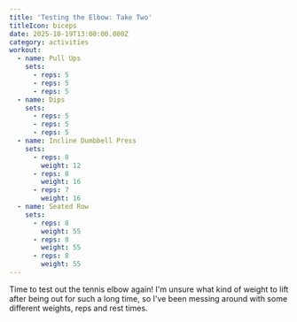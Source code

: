 ```yaml
---
title: 'Testing the Elbow: Take Two'
titleIcon: biceps
date: 2025-10-19T13:00:00.000Z
category: activities
workout:
  - name: Pull Ups
    sets:
      - reps: 5
      - reps: 5
      - reps: 5
  - name: Dips
    sets:
      - reps: 5
      - reps: 5
      - reps: 5
  - name: Incline Dumbbell Press
    sets:
      - reps: 8
        weight: 12
      - reps: 8
        weight: 16
      - reps: 7
        weight: 16
  - name: Seated Row
    sets:
      - reps: 8
        weight: 55
      - reps: 8
        weight: 55
      - reps: 8
        weight: 55
---
```


Time to test out the tennis elbow again! I'm unsure what kind of weight to lift after being out for such a long time, so I've been messing around with some different weights, reps and rest times.
